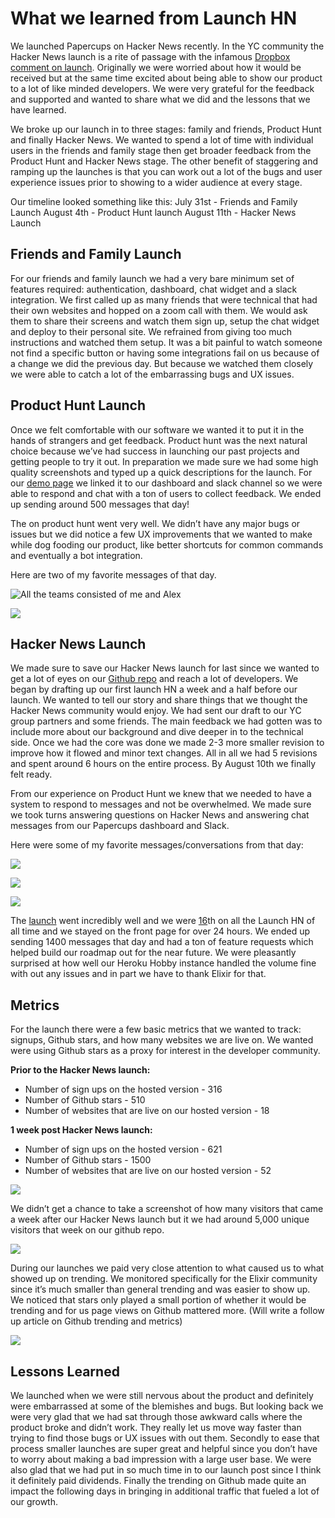 

# What we learned from Launch HN

We launched Papercups on Hacker News recently.  In the YC community the Hacker News launch is a rite of passage with the infamous [Dropbox comment on launch](https://news.ycombinator.com/item?id=8863). Originally we were worried about how it would be received but at the same time excited about being able to show our product to a lot of like minded developers. We were very grateful for the feedback and supported and wanted to share what we did and the lessons that we have learned.

We broke up our launch in to three stages: family and friends, Product Hunt and finally Hacker News. We wanted to spend a lot of time with individual users in the friends and family stage then get broader feedback from the Product Hunt and Hacker News stage. The other benefit of staggering and ramping up the launches is that you can work out a lot of the bugs and user experience issues prior to showing to a wider audience at every stage. 

Our timeline looked something like this:
July 31st - Friends and Family Launch
August 4th  - Product Hunt launch 
August 11th - Hacker News Launch


## Friends and Family Launch

For our friends and family launch we had a very bare minimum set of features required: authentication, dashboard, chat widget and a slack integration. We first called up as many friends that were technical that had their own websites and hopped on a zoom call with them. We would ask them to share their screens and watch them sign up, setup the chat widget and deploy to their personal site. We refrained from giving too much instructions and watched them setup. It was a bit painful to watch someone not find a specific button or having some integrations fail on us because of a change we did the previous day. But because we watched them closely we were able to catch a lot of the embarrassing bugs and UX issues. 


## Product Hunt Launch

Once we felt comfortable with our software we wanted it to put it in the hands of strangers and get feedback. Product hunt was the next natural choice because we’ve had success in launching our past projects and getting people to try it out. In preparation we made sure we had some high quality screenshots and typed up a quick descriptions for the launch. For our [demo page](https://app.papercups.io/demo) we linked it to our dashboard and slack channel so we were able to respond and chat with a ton of users to collect feedback. We ended up sending around 500 messages that day!

The on product hunt went very well. We didn’t have any major bugs or issues but we did notice a few UX improvements that we wanted to make while dog fooding our product, like better shortcuts for common commands and eventually a bot integration. 

Here are two of my favorite messages of that day. 


![All the teams consisted of me and Alex](https://paper-attachments.dropbox.com/s_62D2302FB94827F5A18A61935D23AB3FA86DCD04FE076A7F7D63F33490F45185_1599701874812_Screen+Shot+2020-08-05+at+11.02.07+PM.png)



![](https://paper-attachments.dropbox.com/s_62D2302FB94827F5A18A61935D23AB3FA86DCD04FE076A7F7D63F33490F45185_1600021354755_Screen+Shot+2020-08-08+at+5.19.16+PM.png)

## Hacker News Launch

We made sure to save our Hacker News launch for last since we wanted to get a lot of eyes on our [Github repo](http://github.com/papercups-io/papercups) and reach a lot of developers. We began by drafting up our first launch HN a week and a half before our launch. We wanted to tell our story and share things that we thought the Hacker News community would enjoy. We had sent our draft to our YC group partners and some friends. The main feedback we had gotten was to include more about our background and dive deeper in to the technical side. Once we had the core was done we made 2-3 more smaller revision to improve how it flowed and minor text changes. All in all we had 5 revisions and spent around 6 hours on the entire process. By August 10th we finally felt ready. 

From our experience on Product Hunt we knew that we needed to have a system to respond to messages and not be overwhelmed. We made sure we took turns answering questions on Hacker News and answering chat messages from our Papercups dashboard and Slack. 

Here were some of my favorite messages/conversations from that day:

![](https://paper-attachments.dropbox.com/s_62D2302FB94827F5A18A61935D23AB3FA86DCD04FE076A7F7D63F33490F45185_1599703076621_darkmagic.png)

![](https://paper-attachments.dropbox.com/s_62D2302FB94827F5A18A61935D23AB3FA86DCD04FE076A7F7D63F33490F45185_1599701734802_Screen+Shot+2020-08-08+at+12.12.14+PM.png)



![](https://paper-attachments.dropbox.com/s_62D2302FB94827F5A18A61935D23AB3FA86DCD04FE076A7F7D63F33490F45185_1599702979198_bot_chat.png)


The [launch](https://news.ycombinator.com/item?id=24133719) went incredibly well and we were [16](https://bestofshowhn.com/launch-hn)th on all the Launch HN of all time and we stayed on the front page for over 24 hours. We ended up sending 1400 messages that day and had a ton of feature requests which helped build our roadmap out for the near future. We were pleasantly surprised at how well our Heroku Hobby instance handled the volume fine with out any issues and in part we have to thank Elixir for that.

## Metrics

For the launch there were a few basic metrics that we wanted to track: signups, Github stars, and how many websites we are live on. We wanted were using Github stars as a proxy for interest in the developer community. 

**Prior to the Hacker News launch:**

- Number of sign ups on the hosted version - 316
- Number of Github stars - 510
- Number of websites that are live on our hosted version - 18

**1 week post Hacker News launch:**

- Number of sign ups on the hosted version - 621
- Number of Github stars - 1500
- Number of websites that are live on our hosted version - 52



![](https://paper-attachments.dropbox.com/s_62D2302FB94827F5A18A61935D23AB3FA86DCD04FE076A7F7D63F33490F45185_1600019918811_Screen+Shot+2020-07-30+at+11.26.28+PM.png)


We didn’t get a chance to take a screenshot of how many visitors that came a week after our Hacker News launch but it we had around 5,000 unique visitors that week on our github repo.


![](https://paper-attachments.dropbox.com/s_62D2302FB94827F5A18A61935D23AB3FA86DCD04FE076A7F7D63F33490F45185_1600021268524_Screen+Shot+2020-08-17+at+1.26.33+PM.png)


During our launches we paid very close attention to what caused us to what showed up on trending. We monitored specifically for the Elixir community since it’s much smaller than general trending and was easier to show up. We noticed that stars only played a small portion of whether it would be trending and for us page views on Github mattered more. (Will write a follow up article on Github trending and metrics)

![](https://paper-attachments.dropbox.com/s_62D2302FB94827F5A18A61935D23AB3FA86DCD04FE076A7F7D63F33490F45185_1599706413955_trending.png)



## Lessons Learned

We launched when we were still nervous about the product and definitely were embarrassed at some of the blemishes and bugs. But looking back we were very glad that we had sat through those awkward calls where the product broke and didn’t work. They really let us move way faster than trying to find those bugs or UX issues with out them. Secondly to ease that process smaller launches are super great and helpful since you don’t have to worry about making a bad impression with a large user base. We were also glad that we had put in so much time in to our launch post since I think it definitely paid dividends. Finally the trending on Github made quite an impact the following days in bringing in additional traffic that fueled a lot of our growth.
